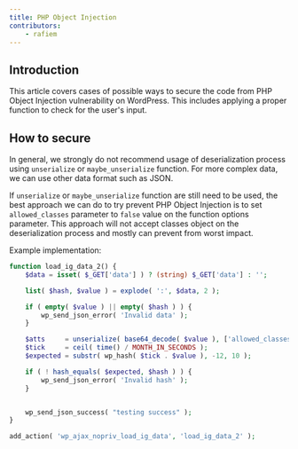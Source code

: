```yaml
---
title: PHP Object Injection
contributors:
    - rafiem
---
```




## Introduction

This article covers cases of possible ways to secure the code from PHP Object Injection vulnerability on WordPress. This includes applying a proper function to check for the user's input.


<LinkCard
  title="Learn more about PHP Object Injection"
  href="/wordpress/vulnerabilities/php-object-injection/"
/>

## How to secure

In general, we strongly do not recommend usage of deserialization process using `unserialize` or `maybe_unserialize` function. For more complex data, we can use other data format such as JSON. 

If `unserialize` or `maybe_unserialize` function are still need to be used, the best approach we can do to try prevent PHP Object Injection is to set `allowed_classes` parameter to `false` value on the function options parameter. This approach will not accept classes object on the deserialization process and mostly can prevent from worst impact.

Example implementation:

```php
function load_ig_data_2() {
	$data = isset( $_GET['data'] ) ? (string) $_GET['data'] : '';

	list( $hash, $value ) = explode( ':', $data, 2 );

	if ( empty( $value ) || empty( $hash ) ) {
		wp_send_json_error( 'Invalid data' );
	}

	$atts     = unserialize( base64_decode( $value ), ['allowed_classes' => false] );
	$tick     = ceil( time() / MONTH_IN_SECONDS );
	$expected = substr( wp_hash( $tick . $value ), -12, 10 );

	if ( ! hash_equals( $expected, $hash ) ) {
		wp_send_json_error( 'Invalid hash' );
	}


	wp_send_json_success( "testing success" );
}

add_action( 'wp_ajax_nopriv_load_ig_data', 'load_ig_data_2' );
```